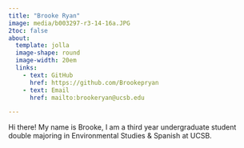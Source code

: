 ```yaml
---
title: "Brooke Ryan"
image: media/b003297-r3-14-16a.JPG
2toc: false
about: 
  template: jolla
  image-shape: round
  image-width: 20em
  links:
    - text: GitHub
      href: https://github.com/Brookepryan
    - text: Email
      href: mailto:brookeryan@ucsb.edu

---
```


Hi there! My name is Brooke, I am a third year undergraduate student double majoring in Environmental Studies & Spanish at UCSB. 

